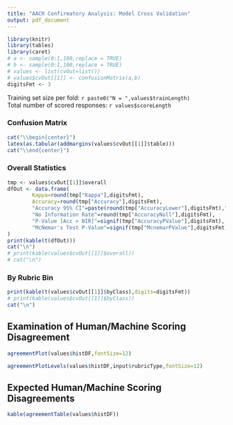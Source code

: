 ```yaml
---
title: "AACR Confirmatory Analysis: Model Cross Validation"
output: pdf_document
---
```


```r
library(knitr)
library(tables)
library(caret)
# a <- sample(0:1,100,replace = TRUE)
# b <- sample(0:1,100,replace = TRUE)
# values <- list(cvOut=list())
# values$cvOut[[1]] <- confusionMatrix(a,b)
digitsFmt <- 3
```

Training set size per fold: `r paste0("N = ",values$trainLength)`  
Total number of scored responses: `r values$scoreLength`   

### Confusion Matrix

```r
cat("\\begin{center}")
latex(as.tabular(addmargins(values$cvOut[[1]]$table)))
cat("\\end{center}")
```

### Overall Statistics

```r
tmp <- values$cvOut[[1]]$overall
dfOut <- data.frame(
        Kappa=round(tmp["Kappa"],digitsFmt),
        Accuracy=round(tmp["Accuracy"],digitsFmt),
        "Accuracy 95% CI"=paste(round(tmp["AccuracyLower"],digitsFmt),"-",round(tmp["AccuracyUpper"],digitsFmt)),
        "No Information Rate"=round(tmp["AccuracyNull"],digitsFmt),
        "P-Value [Acc > NIR]"=signif(tmp["AccuracyPValue"],digitsFmt),
        "McNemar's Test P-Value"=signif(tmp["McnemarPValue"],digitsFmt),check.names = FALSE,row.names = NULL
)
print(kable(t(dfOut)))
cat("\n")
# print(kable(values$cvOut[[1]]$overall))
# cat("\n")
```

### By Rubric Bin

```r
print(kable(t(values$cvOut[[1]]$byClass),digits=digitsFmt))
# print(kable(values$cvOut[[1]]$byClass))
cat("\n")
```

## Examination of Human/Machine Scoring Disagreement
```r
agreementPlot(values$histDF,fontSize=12)

agreementPlotLevels(values$histDF,input$rubricType,fontSize=12)
```

## Expected Human/Machine Scoring Disagreements
```r
kable(agreementTable(values$histDF))
```
 
